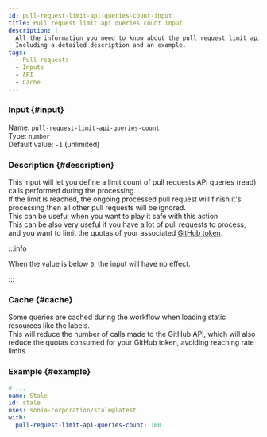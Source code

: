 ```yaml
---
id: pull-request-limit-api-queries-count-input
title: Pull request limit api queries count input
description: |
  All the information you need to know about the pull request limit api queries count input.
  Including a detailed description and an example.
tags:
  - Pull requests
  - Inputs
  - API
  - Cache
---
```


### Input {#input}

Name: `pull-request-limit-api-queries-count`  
Type: `number`  
Default value: `-1` (unlimited)

### Description {#description}

This input will let you define a limit count of pull requests API queries (read) calls performed during the processing.  
If the limit is reached, the ongoing processed pull request will finish it's processing then all other pull requests will be ignored.  
This can be useful when you want to play it safe with this action.  
This can be also very useful if you have a lot of pull requests to process, and you want to limit the quotas of your associated [GitHub token](../../github-token-input).

:::info

When the value is below `0`, the input will have no effect.

:::

### Cache {#cache}

Some queries are cached during the workflow when loading static resources like the labels.  
This will reduce the number of calls made to the GitHub API, which will also reduce the quotas consumed for your GitHub token, avoiding reaching rate limits.

### Example {#example}

```yml {6}
# ...
name: Stale
id: stale
uses: sonia-corporation/stale@latest
with:
  pull-request-limit-api-queries-count: 100
```
